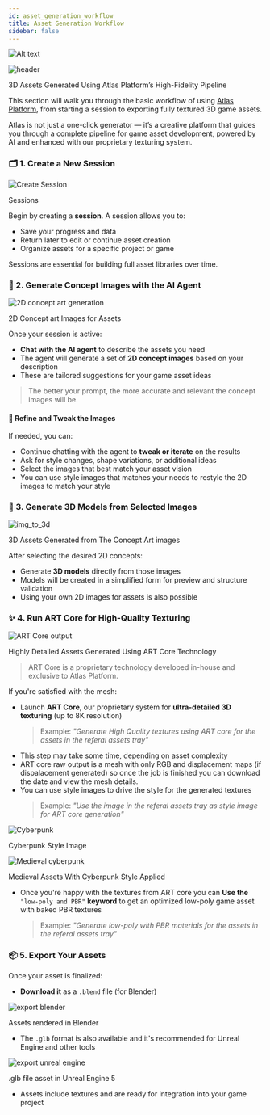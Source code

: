 ```yaml
---
id: asset_generation_workflow
title: Asset Generation Workflow
sidebar: false
---
```

![Alt text](/img/headers/01.jpg)

<div style={{ textAlign: 'center', margin: '1.5rem 0' }}>
  <img
    src="/img/headers/01.jpg"
    alt="header"
    style={{ maxWidth: '100%', borderRadius: '8px' }}
  />
  <p style={{ fontSize: '0.9rem', color: '#555', marginTop: '0.5rem' }}>
   3D Assets Generated Using Atlas Platform’s High-Fidelity Pipeline
  </p>
</div>



This section will walk you through the basic workflow of using [Atlas Platform](https://your-platform-url.com), from starting a session to exporting fully textured 3D game assets.

Atlas is not just a one-click generator — it’s a creative platform that guides you through a complete pipeline for game asset development, powered by AI and enhanced with our proprietary texturing system.

### 🗂️ 1. Create a New Session

<div style={{ textAlign: 'center', margin: '1.5rem 0' }}>
  <img
    src="/img/asset_workflow/create_session.jpg"
    alt="Create Session"
    style={{ maxWidth: '100%', borderRadius: '8px' }}
  />
  <p style={{ fontSize: '0.9rem', color: '#555', marginTop: '0.5rem' }}>
   Sessions
  </p>
</div>

Begin by creating a **session**. A session allows you to:
- Save your progress and data
- Return later to edit or continue asset creation
- Organize assets for a specific project or game

Sessions are essential for building full asset libraries over time.

### 💬 2. Generate Concept Images with the AI Agent
<div style={{ textAlign: 'center', margin: '1.5rem 0' }}>
  <img
    src="/img/asset_workflow/2d_concept_art.jpg"
    alt="2D concept art generation"
    style={{ maxWidth: '100%', borderRadius: '8px' }}
  />
  <p style={{ fontSize: '0.9rem', color: '#555', marginTop: '0.5rem' }}>
   2D Concept art Images for Assets
  </p>
</div>





Once your session is active:
- **Chat with the AI agent** to describe the assets you need
- The agent will generate a set of **2D concept images** based on your description
- These are tailored suggestions for your game asset ideas

> The better your prompt, the more accurate and relevant the concept images will be.

#### 🎨 Refine and Tweak the Images

If needed, you can:
- Continue chatting with the agent to **tweak or iterate** on the results
- Ask for style changes, shape variations, or additional ideas
- Select the images that best match your asset vision
- You can use style images that matches your needs to restyle the 2D images to match your style

### 🧱 3. Generate 3D Models from Selected Images
<div style={{ textAlign: 'center', margin: '1.5rem 0' }}>
  <img
    src="/img/asset_workflow/img_to_3d.jpg"
    alt="img_to_3d"
    style={{ maxWidth: '100%', borderRadius: '8px' }}
  />
  <p style={{ fontSize: '0.9rem', color: '#555', marginTop: '0.5rem' }}>
   3D Assets Generated from The Concept Art images
  </p>
</div>




After selecting the desired 2D concepts:
- Generate **3D models** directly from those images
- Models will be created in a simplified form for preview and structure validation
- Using your own 2D images for assets is also possible 

### ✨ 4. Run ART Core for High-Quality Texturing
<div style={{ textAlign: 'center', margin: '1.5rem 0' }}>
  <img
    src="/img/asset_workflow/art_core_output.jpg"
    alt="ART Core output"
    style={{ maxWidth: '100%', borderRadius: '8px' }}
  />
  <p style={{ fontSize: '0.9rem', color: '#555', marginTop: '0.5rem' }}>
   Highly Detailed Assets Generated Using ART Core Technology
  </p>
</div>


> ART Core is a proprietary technology developed in-house and exclusive to Atlas Platform.

If you're satisfied with the mesh:
- Launch **ART Core**, our proprietary system for **ultra-detailed 3D texturing** (up to 8K resolution)
    > Example: *"Generate High Quality textures using ART core for the assets in the referal assets tray"*
- This step may take some time, depending on asset complexity
- ART core raw output is a mesh with only RGB and displacement maps (if dispalacement generated) so once the job is finished you can download the date and view the mesh details.
- You can use style images to drive the style for the generated textures
    > Example: *"Use the image in the referal assets tray as style image for ART core generation"*
<div style={{ textAlign: 'center', margin: '1.5rem 0' }}>
  <img
    src="/img/asset_workflow/cyberpunk_style.jpg"
    alt="Cyberpunk"
    style={{ maxWidth: '100%', borderRadius: '8px' }}
  />
  <p style={{ fontSize: '0.9rem', color: '#555', marginTop: '0.5rem' }}>
   Cyberpunk Style Image
  </p>
</div>
<div style={{ textAlign: 'center', margin: '1.5rem 0' }}>
  <img
    src="/img/asset_workflow/2d_concept_art_cyberpunk_style.jpg"
    alt="Medieval cyberpunk"
    style={{ maxWidth: '100%', borderRadius: '8px' }}
  />
  <p style={{ fontSize: '0.9rem', color: '#555', marginTop: '0.5rem' }}>
   Medieval Assets With Cyberpunk Style Applied
  </p>
</div>

- Once you're happy with the textures from ART core you can **Use the** `"low-poly and PBR"` **keyword** to get an optimized low-poly game asset with baked PBR textures
    > Example: *"Generate low-poly with PBR materials for the assets in the referal assets tray"*

### 📦 5. Export Your Assets

Once your asset is finalized:
- **Download it** as a `.blend` file (for Blender)
<div style={{ textAlign: 'center', margin: '1.5rem 0' }}>
  <img
    src="/img/asset_workflow/art_core_output.jpg"
    alt="export blender"
    style={{ maxWidth: '100%', borderRadius: '8px' }}
  />
  <p style={{ fontSize: '0.9rem', color: '#555', marginTop: '0.5rem' }}>
    Assets rendered in Blender
  </p>
</div>

- The `.glb` format is also available and it's recommended for Unreal Engine and other tools

<div style={{ textAlign: 'center', margin: '1.5rem 0' }}>
  <img
    src="/img/asset_workflow/export_unrealengine.jpg"
    alt="export unreal engine"
    style={{ maxWidth: '100%', borderRadius: '8px' }}
  />
  <p style={{ fontSize: '0.9rem', color: '#555', marginTop: '0.5rem' }}>
   .glb file asset in Unreal Engine 5
  </p>
</div>

- Assets include textures and are ready for integration into your game project

